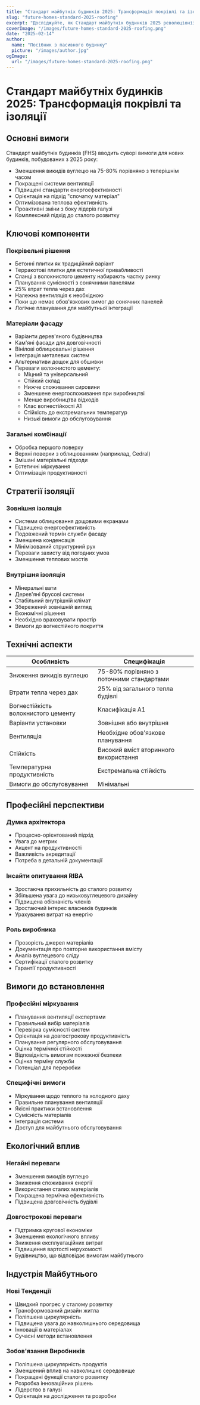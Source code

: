 ```yaml
---
title: "Стандарт майбутніх будинків 2025: Трансформація покрівлі та ізоляції"
slug: "future-homes-standard-2025-roofing"
excerpt: "Досліджуйте, як Стандарт майбутніх будинків 2025 революціонізує житлове будівництво з новими вимогами до сталих рішень для покрівлі та ізоляції."
coverImage: "/images/future-homes-standard-2025-roofing.png"
date: "2025-02-14"
author:
  name: "Посібник з пасивного будинку"
  picture: "/images/author.jpg"
ogImage:
  url: "/images/future-homes-standard-2025-roofing.png"
---
```


# Стандарт майбутніх будинків 2025: Трансформація покрівлі та ізоляції

## Основні вимоги

Стандарт майбутніх будинків (FHS) вводить суворі вимоги для нових будинків, побудованих з 2025 року:

- Зменшення викидів вуглецю на 75-80% порівняно з теперішнім часом
- Покращені системи вентиляції
- Підвищені стандарти енергоефективності
- Орієнтація на підхід "спочатку матеріал"
- Оптимізована теплова ефективність
- Проактивні зміни з боку лідерів галузі
- Комплексний підхід до сталого розвитку

## Ключові компоненти

### Покрівельні рішення
- Бетонні плитки як традиційний варіант
- Терракотові плитки для естетичної привабливості
- Сланці з волокнистого цементу набирають частку ринку
- Планування сумісності з сонячними панелями
- 25% втрат тепла через дах
- Належна вентиляція є необхідною
- Поки що немає обов'язкових вимог до сонячних панелей
- Логічне планування для майбутньої інтеграції

### Матеріали фасаду
- Варіанти дерев'яного будівництва
- Кам'яні фасади для довговічності
- Вінілові облицювальні рішення
- Інтеграція металевих систем
- Альтернативи дощок для обшивки
- Переваги волокнистого цементу:
  - Міцний та універсальний
  - Стійкий склад
  - Нижче споживання сировини
  - Зменшене енергоспоживання при виробництві
  - Менше виробництва відходів
  - Клас вогнестійкості A1
  - Стійкість до екстремальних температур
  - Низькі вимоги до обслуговування

### Загальні комбінації
- Обробка першого поверху
- Верхні поверхи з облицюванням (наприклад, Cedral)
- Змішані матеріальні підходи
- Естетичні міркування
- Оптимізація продуктивності

## Стратегії ізоляції

### Зовнішня ізоляція
- Системи облицювання дощовими екранами
- Підвищена енергоефективність
- Подовжений термін служби фасаду
- Зменшена конденсація
- Мінімізований структурний рух
- Переваги захисту від погодних умов
- Зменшення теплових мостів

### Внутрішня ізоляція
- Мінеральні вати
- Дерев'яні брусові системи
- Стабільний внутрішній клімат
- Збережений зовнішній вигляд
- Економічні рішення
- Необхідно враховувати простір
- Вимоги до вогнестійкого покриття

## Технічні аспекти

| Особливість | Специфікація |
|-------------|---------------|
| Зниження викидів вуглецю | 75-80% порівняно з поточними стандартами |
| Втрати тепла через дах | 25% від загального тепла будівлі |
| Вогнестійкість волокнистого цементу | Класифікація A1 |
| Варіанти установки | Зовнішня або внутрішня |
| Вентиляція | Необхідне обов'язкове планування |
| Стійкість | Високий вміст вторинного використання |
| Температурна продуктивність | Екстремальна стійкість |
| Вимоги до обслуговування | Мінімальні |

## Професійні перспективи

### Думка архітектора
- Процесно-орієнтований підхід
- Увага до метрик
- Акцент на продуктивності
- Важливість акредитації
- Потреба в детальній документації

### Інсайти опитування RIBA
- Зростаюча прихильність до сталого розвитку
- Збільшена увага до низьковуглецевого дизайну
- Підвищена обізнаність членів
- Зростаючий інтерес власників будинків
- Урахування витрат на енергію

### Роль виробника
- Прозорість джерел матеріалів
- Документація про повторне використання вмісту
- Аналіз вуглецевого сліду
- Сертифікації сталого розвитку
- Гарантії продуктивності

## Вимоги до встановлення

### Професійні міркування
- Планування вентиляції експертами
- Правильний вибір матеріалів
- Перевірка сумісності систем
- Орієнтація на довгострокову продуктивність
- Планування регулярного обслуговування
- Оцінка термічної стійкості
- Відповідність вимогам пожежної безпеки
- Оцінка терміну служби
- Потенціал для переробки

### Специфічні вимоги
- Міркування щодо теплого та холодного даху
- Правильне планування вентиляції
- Якісні практики встановлення
- Сумісність матеріалів
- Інтеграція системи
- Доступ для майбутнього обслуговування

## Екологічний вплив

### Негайні переваги
- Зменшення викидів вуглецю
- Зниження споживання енергії
- Використання сталих матеріалів
- Покращена термічна ефективність
- Підвищена довговічність будівлі

### Довгострокові переваги
- Підтримка кругової економіки
- Зменшення екологічного впливу
- Зниження експлуатаційних витрат
- Підвищення вартості нерухомості
- Будівництво, що відповідає вимогам майбутнього

## Індустрія Майбутнього

### Нові Тенденції
- Швидкий прогрес у сталому розвитку
- Трансформований дизайн житла
- Поліпшена циркулярність
- Підвищена увага до навколишнього середовища
- Інновації в матеріалах
- Сучасні методи встановлення

### Зобов'язання Виробників
- Поліпшена циркулярність продуктів
- Зменшений вплив на навколишнє середовище
- Покращені функції сталого розвитку
- Розробка інноваційних рішень
- Лідерство в галузі
- Орієнтація на дослідження та розробки